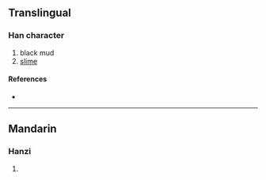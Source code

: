 {{character info/new}}
==Translingual==

===Han character===
{{Han char|rn=85|rad=水|as=09|sn=12|four=|canj=EHXM|ids=⿰氵𬛸}}

# black mud
# [[slime]]

====References====
* {{Han ref|kx=0639.111|dkj=17917|hdz=31680.060|uh=6E7C|ud=28284}}

----

==Mandarin==

===Hanzi===
{{cmn-hanzi|pin=[[niè]] ([[nie4]]), [[qì]] ([[qi4]])|wg=nieh<sup>4</sup>, ch'i<sup>4</sup>}}

# {{defn|lang=cmn|sort=水09}}